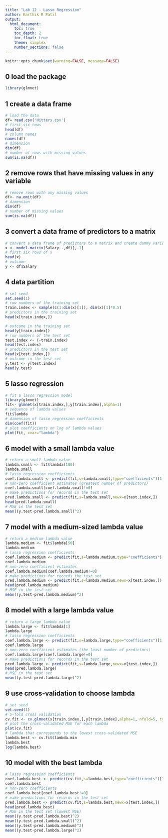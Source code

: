 ```yaml
---
title: "Lab 12 - Lasso Regression"
author: Karthik R Patil
output:
  html_document:
    toc: true
    toc_depth: 2
    toc_float: true
    theme: simplex
    number_sections: false
---
```


```r
knitr::opts_chunk$set(warning=FALSE, message=FALSE)
```

## 0 load the package 
```r
library(glmnet)
```

## 1 create a data frame
```r
# load the data 
df= read.csv('Hitters.csv')
# first six rows
head(df)
# column names
names(df)
# dimension 
dim(df)
# number of rows with missing values 
sum(is.na(df))
```

## 2 remove rows that have missing values in any variable  
```r
# remove rows with any missing values 
df<- na.omit(df)
# dimension 
dim(df)
# number of missing values 
sum(is.na(df))
```

## 3 convert a data frame of predictors to a matrix 
```r
# convert a data frame of predictors to a matrix and create dummy variables for character variables 
x <- model.matrix(Salary~.,df)[,-1]
# first six rows of x
head(x)
# outcome 
y <- df$Salary
```

## 4 data partition 
```r

# set seed 
set.seed(1)
# row numbers of the training set 
train.index <- sample(c(1:dim(x)[1]), dim(x)[1]*0.5)
# predictors in the training set 
head(x[train.index,])

# outcome in the training set 
head(y[train.index])
# row numbers of the test set 
test.index <- (-train.index)
head(test.index)
# predictors in the test set 
head(x[test.index,])
# outcome in the test set 
y.test <- y[test.index]
head(y.test)
```

## 5 lasso regression 
```r
# fit a lasso regression model 
library(glmnet)
fit<- glmnet(x[train.index,],y[train.index],alpha=1)
# sequence of lambda values 
fit$lambda
# dimension of lasso regression coefficients 
dim(coef(fit))
# plot coefficients on log of lambda values 
plot(fit, xvar="lambda")
```

## 6 model with a small lambda value 
```r
# return a small lambda value 
lambda.small <- fit$lambda[100]
lambda.small
# lasso regression coefficients
coef.lambda.small <- predict(fit,s=lambda.small,type="coefficients")[1:20,]
# non-zero coefficient estimates (greatest number of predictors)  
coef.lambda.small[coef.lambda.small!=0]
# make predictions for records in the test set 
pred.lambda.small <- predict(fit,s=lambda.small,newx=x[test.index,])
head(pred.lambda.small)
# MSE in the test set 
mean((y.test-pred.lambda.small)^2)
```

## 7 model with a medium-sized lambda value
```r
# return a medium lambda value 
lambda.medium <- fit$lambda[50]
lambda.medium
# lasso regression coefficients
coef.lambda.medium <- predict(fit,s=lambda.medium,type="coefficients")[1:20,]
coef.lambda.medium
# non-zero coefficient estimates
coef.lambda.medium[coef.lambda.medium!=0]
# make predictions for records the test set 
pred.lambda.medium <- predict(fit,s=lambda.medium,newx=x[test.index,])
head(pred.lambda.medium)
# MSE in the test set 
mean((y.test-pred.lambda.medium)^2)
```
## 8 model with a large lambda value
```r
# return a large lambda value 
lambda.large <- fit$lambda[1]
lambda.large
# lasso regression coefficients  
coef.lambda.large <- predict(fit,s=lambda.large,type="coefficients")[1:20,]
coef.lambda.large
# non-zero coefficient estimates (the least number of predictors)  
coef.lambda.large[coef.lambda.large!=0]
# make predictions for records in the test set 
pred.lambda.large <- predict(fit,s=lambda.large,newx=x[test.index,])
head(pred.lambda.large)
# MSE in the test set 
mean((y.test-pred.lambda.large)^2)
```

## 9 use cross-validation to choose lambda 
```r
# set seed 
set.seed(1)
# 5-fold cross validation 
cv.fit <- cv.glmnet(x[train.index,],y[train.index],alpha=1, nfold=5, type.measure="mse")
# plot the cross-validated MSE for each lambda 
plot(cv.fit)
# lambda that corresponds to the lowest cross-validated MSE 
lambda.best <- cv.fit$lambda.min
lambda.best
log(lambda.best)
```

## 10 model with the best lambda 
```r
# lasso regression coefficients  
coef.lambda.best <- predict(cv.fit,s=lambda.best,type="coefficients")[1:20,]
coef.lambda.best
# non-zero coefficients 
coef.lambda.best[coef.lambda.best!=0]
# make predictions for records in the test set
pred.lambda.best <- predict(cv.fit,s=lambda.best,newx=x[test.index,])
head(pred.lambda.best)
# MSE in the test set (lowest MSE)
mean((y.test-pred.lambda.best)^2)
mean((y.test-pred.lambda.small)^2)
mean((y.test-pred.lambda.medium)^2)
mean((y.test-pred.lambda.large)^2)

```